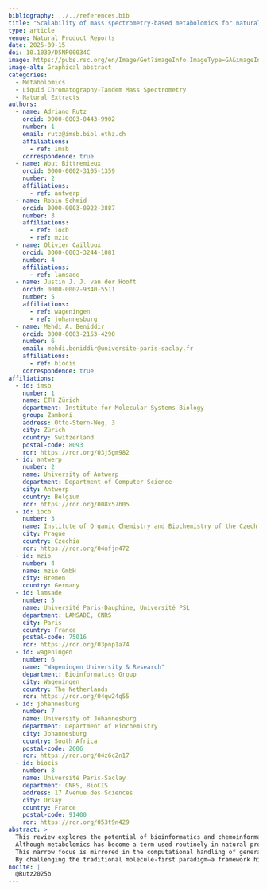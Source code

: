 ```yaml
---
bibliography: ../../references.bib
title: "Scalability of mass spectrometry-based metabolomics for natural extracts libraries exploration: current status, challenges, and opportunities"
type: article
venue: Natural Product Reports
date: 2025-09-15
doi: 10.1039/D5NP00034C
image: https://pubs.rsc.org/en/Image/Get?imageInfo.ImageType=GA&imageInfo.ImageIdentifier.ManuscriptID=D5NP00034C&imageInfo.ImageIdentifier.Year=2025
image-alt: Graphical abstract
categories:
  - Metabolomics
  - Liquid Chromatography-Tandem Mass Spectrometry
  - Natural Extracts
authors:
  - name: Adriano Rutz
    orcid: 0000-0003-0443-9902
    number: 1
    email: rutz@imsb.biol.ethz.ch
    affiliations:
      - ref: imsb
    correspondence: true
  - name: Wout Bittremieux
    orcid: 0000-0002-3105-1359
    number: 2
    affiliations:
      - ref: antwerp
  - name: Robin Schmid
    orcid: 0000-0003-0922-3887
    number: 3
    affiliations:
      - ref: iocb
      - ref: mzio
  - name: Olivier Cailloux
    orcid: 0000-0003-3244-1081
    number: 4
    affiliations:
      - ref: lamsade
  - name: Justin J. J. van der Hooft
    orcid: 0000-0002-9340-5511
    number: 5
    affiliations:
      - ref: wageningen
      - ref: johannesburg
  - name: Mehdi A. Beniddir
    orcid: 0000-0003-2153-4290
    number: 6
    email: mehdi.beniddir@universite-paris-saclay.fr
    affiliations:
      - ref: biocis
    correspondence: true
affiliations:
  - id: imsb
    number: 1
    name: ETH Zürich
    department: Institute for Molecular Systems Biology
    group: Zamboni
    address: Otto-Stern-Weg, 3
    city: Zürich
    country: Switzerland
    postal-code: 8093
    ror: https://ror.org/03j5gm982
  - id: antwerp
    number: 2
    name: University of Antwerp
    department: Department of Computer Science
    city: Antwerp
    country: Belgium
    ror: https://ror.org/008x57b05
  - id: iocb
    number: 3
    name: Institute of Organic Chemistry and Biochemistry of the Czech Academy of Sciences
    city: Prague
    country: Czechia
    ror: https://ror.org/04nfjn472
  - id: mzio
    number: 4
    name: mzio GmbH
    city: Bremen
    country: Germany
  - id: lamsade
    number: 5
    name: Université Paris-Dauphine, Université PSL
    department: LAMSADE, CNRS
    city: Paris
    country: France
    postal-code: 75016
    ror: https://ror.org/03pnp1a74
  - id: wageningen
    number: 6
    name: "Wageningen University & Research"
    department: Bioinformatics Group
    city: Wageningen
    country: The Netherlands
    ror: https://ror.org/04qw24q55
  - id: johannesburg
    number: 7
    name: University of Johannesburg
    department: Department of Biochemistry
    city: Johannesburg
    country: South Africa
    postal-code: 2006
    ror: https://ror.org/04z6c2n17
  - id: biocis
    number: 8
    name: Université Paris-Saclay
    department: CNRS, BioCIS
    address: 17 Avenue des Sciences
    city: Orsay
    country: France
    postal-code: 91400
    ror: https://ror.org/053t9n429
abstract: >
  This review explores the potential of bioinformatics and chemoinformatics tools to advance the exploration of natural extracts libraries (NELs).
  Although metabolomics has become a term used routinely in natural product (NP) research, the field remains focused on individual molecules or small sets of compounds, which restricts scalability.
  This narrow focus is mirrored in the computational handling of generated data, limiting broader insights.
  By challenging the traditional molecule-first paradigm—a framework historically shaped by practical constraints—we present our vision of using computational approaches to unlock the full potential of NELs, now and in the future.
nocite: |
  @Rutz2025b
---
```


<!-- ```{=html} -->
<!-- <iframe width="100%" height="100%" src="https://scholia.toolforge.org/work/TODO" title="Scholia entry"></iframe> -->
<!-- ``` -->
